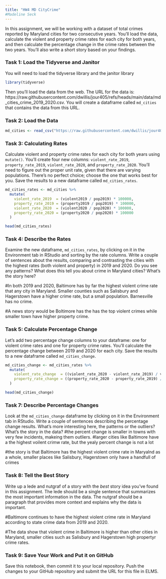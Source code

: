 ```yaml
---
title: "HW4 MD CityCrime"
#Madeline Seck 
---
```


In this assignment, we will be working with a dataset of total crimes reported by Maryland cities for two consecutive years. You'll load the data, calculate the violent and property crime rates for each city for both years, and then calculate the percentage change in the crime rates between the two years. You'll also write a short story based on your findings.

### Task 1: Load the Tidyverse and Janitor

You will need to load the tidyverse library and the janitor library

```r
library(tidyverse) 
```

Then you'll load the data from the web. The URL for the data is: https://raw.githubusercontent.com/dwillis/jour405/refs/heads/main/data/md_cities_crime_2019_2020.csv. You will create a dataframe called `md_cities` that contains the data from this URL.

### Task 2: Load the Data

```r
md_cities <- read_csv("https://raw.githubusercontent.com/dwillis/jour405/refs/heads/main/data/md_cities_crime_2019_2020.csv")
```
### Task 3: Calculating Rates

Calculate violent and property crime rates for each city for both years using `mutate()`. You'll create four new columns: `violent_rate_2019`, `property_rate_2019`, `violent_rate_2020`, and `property_rate_2020`. You'll need to figure out the proper unit rate, given that there are varying populations. There's no perfect choice; choose the one that works best for you. Save the results to a new dataframe called `md_cities_rates`.

```r


md_cities_rates <- md_cities %>%
  mutate(
    violent_rate_2019  = (violent2019 / pop2019) * 100000,
    property_rate_2019 = (property2019 / pop2019) * 100000,
    violent_rate_2020  = (violent2020 / pop2020) * 100000,
    property_rate_2020 = (property2020 / pop2020) * 100000
  )

head(md_cities_rates)
```

### Task 4: Describe the Rates

Examine the new dataframe, `md_cities_rates`, by clicking on it in the Environment tab in RStudio and sorting by the rate columns. Write a couple of sentences about the results, comparing and contrasting the cities with the highest rates (both violent and property) in 2019 and 2020. Do you see any patterns? What does this tell you about crime in Maryland cities? What's the story here?

#In both 2019 and 2020, Baltimore has by far the highest violent crime rate that any city in Maryland. Smaller counties such as Salisbury and Hagerstown have a higher crime rate, but a small population. Barnesville has no crime.

#A news story would be Boltimore has the has the top violent crimes while smaller town have higher property crime.

### Task 5: Calculate Percentage Change

Let's add two percentage change columns to your dataframe: one for violent crime rates and one for property crime rates. You'll calculate the percentage change between 2019 and 2020 for each city. Save the results to a new dataframe called `md_cities_change`.

```r
md_cities_change <- md_cities_rates %>%
  mutate(
    violent_rate_change  = ((violent_rate_2020 - violent_rate_2019) / violent_rate_2019) * 100,
    property_rate_change = ((property_rate_2020 - property_rate_2019) / property_rate_2019) * 100
  )

head(md_cities_change)


```

### Task 7: Describe Percentage Changes

Look at the `md_cities_change` dataframe by clicking on it in the Environment tab in RStudio. Write a couple of sentences describing the percentage change results. What's more interesting here, the patterns or the outliers? What's the story in the data?
#the percent change is smaller in towns with very few incidents, makeing them outliers. 
#larger cities like Baltimore have a the highest voilent crimw rate, but the yealy percent change is not a lot 

#the story is that Baltimore has the highest violent crime rate in Maryalnd as a whole, smaller places like Salisbury, Hagerstown only have a handfull of crimes 

### Task 8: Tell the Best Story

Write up a lede and nutgraf of a story with the _best_ story idea you've found in this assignment. The lede should be a single sentence that summarizes the most important information in the data. The nutgraf should be a paragraph that provides more context and explains why the data is important.

#Baltimore continues to have the highest violent crime rate in Maryland  according to state crime data from 2019 and 2020.

#The data show that violent crime in Baltimore is higher than other cities in Maryland, smaller cities such as Salisbury and Hagerstown high propertyr crime rates.

### Task 9: Save Your Work and Put it on GitHub

Save this notebook, then commit it to your local repository. Push the changes to your GitHub repository and submit the URL for this file in ELMS.
